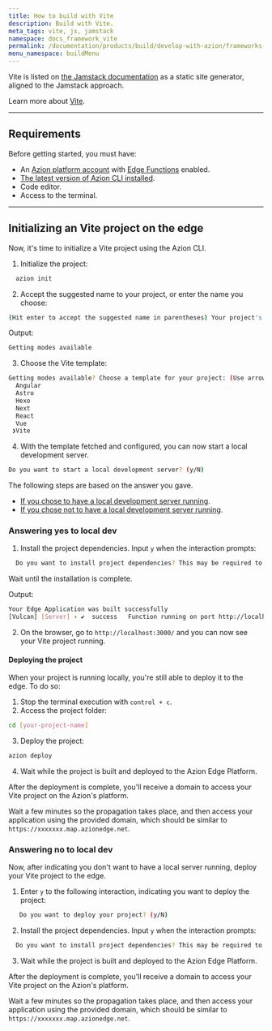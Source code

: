 ```yaml
---
title: How to build with Vite
description: Build with Vite.
meta_tags: vite, js, jamstack
namespace: docs_framework_vite
permalink: /documentation/products/build/develop-with-azion/frameworks-specific/vite/
menu_namespace: buildMenu
---
```


Vite is listed on [the Jamstack documentation](https://jamstack.org/generators/vite/) as a static site generator, aligned to the Jamstack approach.

Learn more about [Vite](https://vitejs.dev/).

---

## Requirements

Before getting started, you must have:

- An [Azion platform account](/en/documentation/products/accounts/creating-account/) with [Edge Functions](/en/documentation/products/edge-application/edge-functions/) enabled.
- [The latest version of Azion CLI installed](/en/documentation/products/azion-cli/overview/).
- Code editor.
- Access to the terminal.

---

## Initializing an Vite project on the edge

Now, it's time to initialize a Vite project using the Azion CLI.

1. Initialize the project:

```sh 
  azion init
```

2. Accept the suggested name to your project, or enter the name you choose:

```sh
(Hit enter to accept the suggested name in parentheses) Your project's name:  (dynamic_caligari)
```

Output:

```sh
Getting modes available
```

3. Choose the Vite template:

```sh 
Getting modes available? Choose a template for your project: (Use arrow keys)
  Angular 
  Astro 
  Hexo 
  Next 
  React 
  Vue 
 ❯Vite 
```

4. With the template fetched and configured, you can now start a local development server.

```sh
Do you want to start a local development server? (y/N) 
```

The following steps are based on the answer you gave. 

- [If you chose to have a local development server running]().
- [If you chose not to have a local development server running]().

### Answering yes to local dev

1. Install the project dependencies. Input `y` when the interaction prompts:

```sh
  Do you want to install project dependencies? This may be required to start local development server (y/N)
```

Wait until the installation is complete.

Output:

```sh
Your Edge Application was built successfully
[Vulcan] [Server] › ✔  success   Function running on port http://localhost:3000/
```

2. On the browser, go to `http://localhost:3000/` and you can now see your Vite project running.

#### Deploying the project

When your project is running locally, you're still able to deploy it to the edge. To do so: 

1. Stop the terminal execution with `control + c`.
2. Access the project folder:

```sh
cd [your-project-name] 
```

3. Deploy the project:

```sh
azion deploy
```

4. Wait while the project is built and deployed to the Azion Edge Platform.

After the deployment is complete, you'll receive a domain to access your Vite project on the Azion's platform.

Wait a few minutes so the propagation takes place, and then access your application using the provided domain, which should be similar to `https://xxxxxxx.map.azionedge.net`.

### Answering no to local dev

Now, after indicating you don't want to have a local server running, deploy your Vite project to the edge.

1. Enter `y` to the following interaction, indicating you want to deploy the project:

```sh
   Do you want to deploy your project? (y/N) 
```

2. Install the project dependencies. Input `y` when the interaction prompts:

```sh 
  Do you want to install project dependencies? This may be required to deploy your project (y/N)
```

3. Wait while the project is built and deployed to the Azion Edge Platform.

After the deployment is complete, you'll receive a domain to access your Vite project on the Azion's platform.

Wait a few minutes so the propagation takes place, and then access your application using the provided domain, which should be similar to `https://xxxxxxx.map.azionedge.net`.